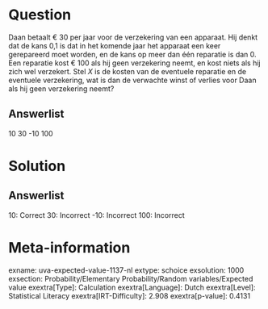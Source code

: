 Question
========

Daan betaalt € 30 per jaar voor de verzekering van een apparaat. Hij
denkt dat de kans 0,1 is dat in het komende jaar het apparaat een keer
gerepareerd moet worden, en de kans op meer dan één reparatie is dan 0.
Een reparatie kost € 100 als hij geen verzekering neemt, en kost niets
als hij zich wel verzekert. Stel *X* is de kosten van de eventuele
reparatie en de eventuele verzekering, wat is dan de verwachte winst of
verlies voor Daan als hij geen verzekering neemt?\

Answerlist
----------

10
30
-10
100

Solution
========

Answerlist
----------

10: Correct
30: Incorrect
-10: Incorrect
100: Incorrect

Meta-information
================
exname: uva-expected-value-1137-nl
extype: schoice
exsolution: 1000
exsection: Probability/Elementary Probability/Random variables/Expected value
exextra[Type]: Calculation
exextra[Language]: Dutch
exextra[Level]: Statistical Literacy
exextra[IRT-Difficulty]: 2.908
exextra[p-value]: 0.4131
